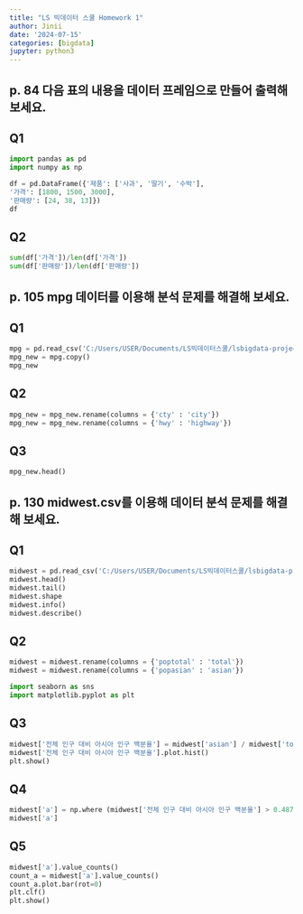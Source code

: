 ```yaml
---
title: "LS 빅데이터 스쿨 Homework 1"
author: Jinii
date: '2024-07-15'
categories: [bigdata]
jupyter: python3
---
```


## p. 84 다음 표의 내용을 데이터 프레임으로 만들어 출력해 보세요.

## Q1

``` python
import pandas as pd
import numpy as np

df = pd.DataFrame({'제품': ['사과', '딸기', '수박'],
'가격': [1800, 1500, 3000],
'판매량': [24, 38, 13]})
df

```

## Q2
``` python
sum(df['가격'])/len(df['가격'])
sum(df['판매량'])/len(df['판매량'])

```


## p. 105 mpg 데이터를 이용해 분석 문제를 해결해 보세요.

## Q1

``` python
mpg = pd.read_csv('C:/Users/USER/Documents/LS빅데이터스쿨/lsbigdata-project1/data/mpg.csv')
mpg_new = mpg.copy()
mpg_new

```

## Q2

``` python
mpg_new = mpg_new.rename(columns = {'cty' : 'city'})
mpg_new = mpg_new.rename(columns = {'hwy' : 'highway'})

```


## Q3
``` python
mpg_new.head()

```

## p. 130 midwest.csv를 이용해 데이터 분석 문제를 해결해 보세요.

## Q1
``` python
midwest = pd.read_csv('C:/Users/USER/Documents/LS빅데이터스쿨/lsbigdata-project1/data/midwest.csv')
midwest.head()
midwest.tail()
midwest.shape
midwest.info()
midwest.describe()

```

## Q2
``` python
midwest = midwest.rename(columns = {'poptotal' : 'total'})
midwest = midwest.rename(columns = {'popasian' : 'asian'})

import seaborn as sns
import matplotlib.pyplot as plt

```

## Q3
``` python
midwest['전체 인구 대비 아시아 인구 백분율'] = midwest['asian'] / midwest['total'] *100
midwest['전체 인구 대비 아시아 인구 백분율'].plot.hist()
plt.show()

```

## Q4
``` python
midwest['a'] = np.where (midwest['전체 인구 대비 아시아 인구 백분율'] > 0.4872, 'large', 'small')
midwest['a']

```

## Q5
``` python
midwest['a'].value_counts()
count_a = midwest['a'].value_counts()
count_a.plot.bar(rot=0)
plt.clf()
plt.show()

```
